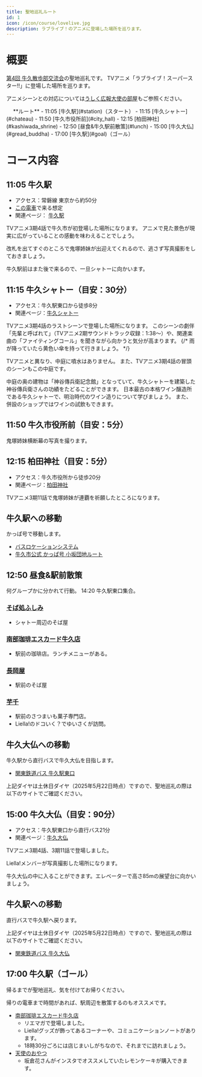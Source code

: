 ```yaml
---
title: 聖地巡礼ルート
id: 1
icon: /icon/course/lovelive.jpg
description: ラブライブ！のアニメに登場した場所を巡ります。
---
```


# 概要
[第4回 牛久散歩部交流会](https://twipla.jp/events/682425)の聖地巡礼です。
TVアニメ「ラブライブ！スーパースター‼」に登場した場所を巡ります。

アニメシーンとの対応については[うしく広報大使の部屋](https://www.city.ushiku.lg.jp/page/page013849.html)もご参照ください。

<div class="border border-gray-300 dark:border-gray-900 rounded-md p-2 bg-white dark:bg-gray-700 shadow-sm">
　 **ルート**
- 11:05 [牛久駅](#station)（スタート）
- 11:15 [牛久シャトー](#chateau)
- 11:50 [牛久市役所前](#city_hall)
- 12:15 [柏田神社](#kashiwada_shrine)
- 12:50 [昼食&牛久駅前散策](#lunch)
- 15:00 [牛久大仏](#gread_buddha)
- 17:00 [牛久駅](#goal)（ゴール）
</div>

# コース内容
## 11:05 牛久駅<span id="station" />
- アクセス：常磐線 東京から約50分
- [この電車](https://www.jreast-timetable.jp/2506/train/080/083161.html)で来る想定
- 関連ページ： [牛久駅](/spot_note/station)

<LinkedImage 
  src="/images/photos/ushiku_station.jpg"
  href="/photo_pages/ushiku_station"
/>

TVアニメ3期4話で牛久市が初登場した場所になります。
アニメで見た景色が現実に広がっていることの感動を味わえることでしょう。

改札を出てすぐのところで鬼塚姉妹が出迎えてくれるので、逃さず写真撮影をしておきましょう。

牛久駅前はまた後で来るので、一旦シャトーに向かいます。

<LinkedImage 
  src="/images/photos/station-onitsuka.jpg"
  href="/photo_pages/station-onitsuka"
/>

## 11:15 牛久シャトー（目安：30分）<span id="chateau" />
- アクセス：牛久駅東口から徒歩8分
- 関連ページ：[牛久シャトー](/spot_note/chateau)

<LinkedImage
  src="/images/photos/chateau-main_gate.jpg"
  href="/photo_pages/chateau-main_gate"
/>

TVアニメ3期4話のラストシーンで登場した場所になります。
このシーンの劇伴「先輩と呼ばれて」（TVアニメ2期サウンドトラック収録：1:38～）や、関連楽曲の「ファイティングコール」を聞きながら向かうと気分が高まります。
{/* 雨が降っていたら黄色い傘を持って行きましょう。 */}

<LinkedImage
  src="/images/photos/chateau-courtyard__sunny2.jpg"
  href="/photo_pages/chateau-courtyard__sunny2"
/>

TVアニメと異なり、中庭に噴水はありません。
また、TVアニメ3期4話の冒頭のシーンもこの中庭です。

<LinkedImage
  src="/images/photos/chateau-aneja.jpg"
  href="/photo_pages/chateau-aneja"
/>

中庭の奥の建物は「神谷傳兵衛記念館」となっていて、牛久シャトーを建築した神谷傳兵衛さんの功績をたどることができます。
日本最古の本格ワイン醸造所である牛久シャトーで、明治時代のワイン造りについて学びましょう。
また、併設のショップではワインの試飲もできます。

<LinkedImage
  src="/images/photos/chateau-denbee_kinenkan.jpg"
  href="/photo_pages/chateau-denbee_kinenkan"
/>

## 11:50 牛久市役所前（目安：5分） <span id="city_hall" />
鬼塚姉妹横断幕の写真を撮ります。

<LinkedImage
  src="/images/photos/city_hall-front.jpg"
  href="/photo_pages/city_hall-front"
/>


## 12:15 柏田神社（目安：5分）<span id="kashiwada_shrine" />
- アクセス：牛久市役所から徒歩20分
- 関連ページ：[柏田神社](/spot_note/kashiwada_shrine)

<LinkedImage
  src="/images/photos/kashiwada_shrine-2.jpg"
  href="/photo_pages/kashiwada_shrine-2"
/>

TVアニメ3期11話で鬼塚姉妹が連覇を祈願したところになります。

## 牛久駅への移動
かっぱ号で移動します。
- [バスロケーションシステム](https://www.city.ushiku.lg.jp/page/page005264.html)
- [牛久市公式 かっぱ号 小坂団地ルート](https://www.city.ushiku.lg.jp/page/page001779.html)
<div class="border border-gray-300 dark:border-gray-900 rounded-lg p-2 bg-white dark:bg-gray-700 shadow-sm">
<TransitPlace time="12:30" name="柏田神社" />
<TransitRoute icon="walk" detail="徒歩 5分" />
<TransitPlace time="12:35" name="つくばセントラル病院前" />
<TransitRoute icon="bus" detail="かっぱ号 小坂団地ルート・左回り 15分" />
<TransitPlace time="12:50" name="牛久駅東口" />
</div>

## 12:50 昼食&駅前散策 <span id="lunch" />
何グループかに分かれて行動。
14:20 牛久駅東口集合。

### [そば処ふしみ](/spot_note/fushimi/)
- シャトー周辺のそば屋

<LinkedImage
  src="/images/photos/fushimi-menu.jpg"
  href="/photo_pages/fushimi-menu"
/>

### [南部珈琲エスカード牛久店](/spot_note/nanbu_coffee/)
- 駅前の珈琲店。ランチメニューがある。

### [長岡屋](/spot_note/nagaokaya/)
- 駅前のそば屋

<LinkedImage
  src="/images/photos/nagaokaya-men.jpg"
  href="/photo_pages/nagaokaya-men"
/>

### [芋千](/spot_note/imosen)
- 駅前のさつまいも菓子専門店。
- Liella!のドコいく？でゆいさくが訪問。

<LinkedImage
  src="/images/photos/imosen-menuA.jpg"
  href="/photo_pages/imosen-menuA"
/>

<LinkedImage
  src="/images/photos/imosen-menuB.jpg"
  href="/photo_pages/imosen-menuB"
/>



## 牛久大仏への移動
牛久駅から直行バスで牛久大仏を目指します。
- [関東鉄道バス 牛久駅東口](https://kantetsu.jorudan.biz/?p=d&sc=70690&pn=2&v=&b1=%E7%89%9B%E4%B9%85%E9%A7%85%E6%9D%B1%E5%8F%A3&m=b)

<div class="border border-gray-300 dark:border-gray-900 rounded-lg p-2 bg-white dark:bg-gray-700 shadow-sm">
<TransitPlace time="14:30" name="牛久駅東口" />
<TransitRoute icon="bus" detail="関東鉄道バス 牛久大仏直行・21分" />
<TransitPlace time="14:51" name="牛久大仏" />
</div>

上記ダイヤは土休日ダイヤ（2025年5月22日時点）ですので、聖地巡礼の際は以下のサイトでご確認ください。


## 15:00 牛久大仏（目安：90分）<span id="gread_buddha" />
- アクセス：牛久駅東口から直行バス21分
- 関連ページ：[牛久大仏](/spot_note/gread_buddha)

<LinkedImage
  src="/images/photos/gread_buddha-daibu_naname.jpg"
  href="/photo_pages/gread_buddha-daibu_naname"
  aspectRatio="16/20"
/>

TVアニメ3期4話、3期11話で登場しました。


<LinkedImage
  src="/images/photos/gread_buddha-front_sign.jpg"
  href="/photo_pages/gread_buddha-front_sign"
  aspectRatio="16/16"
/>

Liella!メンバーが写真撮影した場所になります。

<LinkedImage
  src="/images/photos/gread_buddha-uekara.jpg"
  href="/photo_pages/gread_buddha-uekara"
/>

牛久大仏の中に入ることができます。エレベーターで高さ85mの展望台に向かいましょう。

## 牛久駅への移動
直行バスで牛久駅へ戻ります。

<div class="border border-gray-300 dark:border-gray-900 rounded-lg p-2 bg-white dark:bg-gray-700 shadow-sm">
<TransitPlace time="16:35" name="牛久大仏" />
<TransitRoute icon="bus" detail="関東鉄道バス 牛久駅東口直行・23分" />
<TransitPlace time="16:58" name="牛久駅東口" />
</div>

上記ダイヤは土休日ダイヤ（2025年5月22日時点）ですので、聖地巡礼の際は以下のサイトでご確認ください。

- [関東鉄道バス 牛久大仏](https://kantetsu.jorudan.biz/?p=d&sc=49&pn=1&v=&b1=%E7%89%9B%E4%B9%85%E5%A4%A7%E4%BB%8F&m=b)

## 17:00 牛久駅（ゴール）<span id="goal" />

帰るまでが聖地巡礼、気を付けてお帰りください。

帰りの電車まで時間があれば、駅周辺を散策するのもオススメです。

- [南部珈琲エスカード牛久店](/spot_note/nanbu_coffee)
  - リエマガで登場しました。
  - Liella!グッズが飾ってあるコーナーや、コミュニケーションノートがあります。
  - 18時30分ごろには店じまいしがちなので、それまでに訪れましょう。
- [天使のおやつ](/spot_note/tenshino_oyatsu)
  - 坂倉花さんがインスタでオススメしていたレモンケーキが購入できます。

